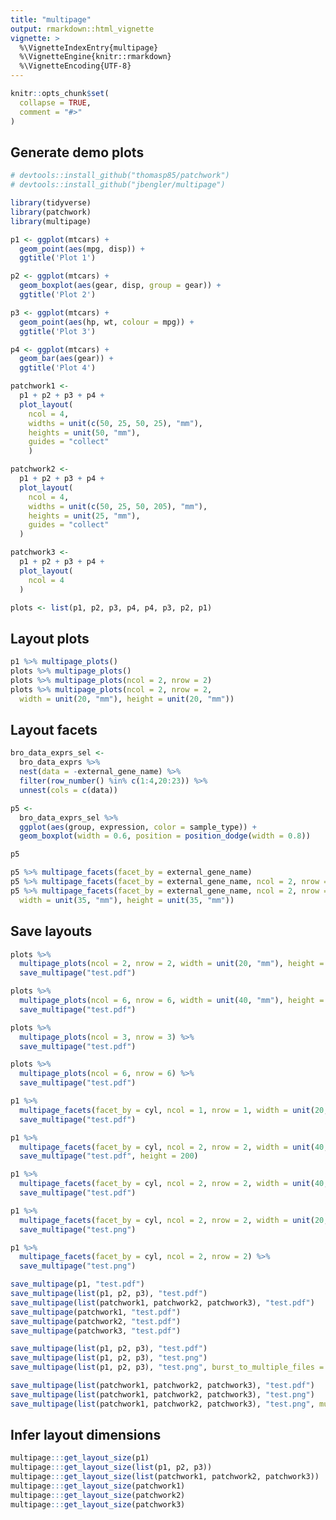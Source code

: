 ```yaml
---
title: "multipage"
output: rmarkdown::html_vignette
vignette: >
  %\VignetteIndexEntry{multipage}
  %\VignetteEngine{knitr::rmarkdown}
  %\VignetteEncoding{UTF-8}
---
```


```r
knitr::opts_chunk$set(
  collapse = TRUE,
  comment = "#>"
)
```

## Generate demo plots

```r
# devtools::install_github("thomasp85/patchwork")
# devtools::install_github("jbengler/multipage")

library(tidyverse)
library(patchwork)
library(multipage)

p1 <- ggplot(mtcars) +
  geom_point(aes(mpg, disp)) +
  ggtitle('Plot 1')

p2 <- ggplot(mtcars) +
  geom_boxplot(aes(gear, disp, group = gear)) +
  ggtitle('Plot 2')

p3 <- ggplot(mtcars) +
  geom_point(aes(hp, wt, colour = mpg)) +
  ggtitle('Plot 3')

p4 <- ggplot(mtcars) +
  geom_bar(aes(gear)) +
  ggtitle('Plot 4')

patchwork1 <-
  p1 + p2 + p3 + p4 +
  plot_layout(
    ncol = 4,
    widths = unit(c(50, 25, 50, 25), "mm"),
    heights = unit(50, "mm"),
    guides = "collect"
    )

patchwork2 <-
  p1 + p2 + p3 + p4 +
  plot_layout(
    ncol = 4,
    widths = unit(c(50, 25, 50, 205), "mm"),
    heights = unit(25, "mm"),
    guides = "collect"
  )

patchwork3 <-
  p1 + p2 + p3 + p4 +
  plot_layout(
    ncol = 4
  )

plots <- list(p1, p2, p3, p4, p4, p3, p2, p1)
```

## Layout plots

```r
p1 %>% multipage_plots()
plots %>% multipage_plots()
plots %>% multipage_plots(ncol = 2, nrow = 2)
plots %>% multipage_plots(ncol = 2, nrow = 2,
  width = unit(20, "mm"), height = unit(20, "mm"))
```

## Layout facets

```r

bro_data_exprs_sel <- 
  bro_data_exprs %>% 
  nest(data = -external_gene_name) %>% 
  filter(row_number() %in% c(1:4,20:23)) %>% 
  unnest(cols = c(data))

p5 <- 
  bro_data_exprs_sel %>% 
  ggplot(aes(group, expression, color = sample_type)) +
  geom_boxplot(width = 0.6, position = position_dodge(width = 0.8))

p5

p5 %>% multipage_facets(facet_by = external_gene_name)
p5 %>% multipage_facets(facet_by = external_gene_name, ncol = 2, nrow = 2)
p5 %>% multipage_facets(facet_by = external_gene_name, ncol = 2, nrow = 2,
  width = unit(35, "mm"), height = unit(35, "mm"))
```

## Save layouts

```r
plots %>%
  multipage_plots(ncol = 2, nrow = 2, width = unit(20, "mm"), height = unit(20, "mm")) %>%
  save_multipage("test.pdf")

plots %>%
  multipage_plots(ncol = 6, nrow = 6, width = unit(40, "mm"), height = unit(40, "mm")) %>%
  save_multipage("test.pdf")

plots %>%
  multipage_plots(ncol = 3, nrow = 3) %>%
  save_multipage("test.pdf")

plots %>%
  multipage_plots(ncol = 6, nrow = 6) %>%
  save_multipage("test.pdf")

p1 %>%
  multipage_facets(facet_by = cyl, ncol = 1, nrow = 1, width = unit(20, "mm"), height = unit(20, "mm")) %>%
  save_multipage("test.pdf")

p1 %>%
  multipage_facets(facet_by = cyl, ncol = 2, nrow = 2, width = unit(40, "mm")) %>%
  save_multipage("test.pdf", height = 200)

p1 %>%
  multipage_facets(facet_by = cyl, ncol = 2, nrow = 2, width = unit(40, "mm")) %>%
  save_multipage("test.pdf")

p1 %>%
  multipage_facets(facet_by = cyl, ncol = 2, nrow = 2, width = unit(20, "mm"), height = unit(20, "mm")) %>%
  save_multipage("test.png")

p1 %>%
  multipage_facets(facet_by = cyl, ncol = 2, nrow = 2) %>%
  save_multipage("test.png")

save_multipage(p1, "test.pdf")
save_multipage(list(p1, p2, p3), "test.pdf")
save_multipage(list(patchwork1, patchwork2, patchwork3), "test.pdf")
save_multipage(patchwork1, "test.pdf")
save_multipage(patchwork2, "test.pdf")
save_multipage(patchwork3, "test.pdf")

save_multipage(list(p1, p2, p3), "test.pdf")
save_multipage(list(p1, p2, p3), "test.png")
save_multipage(list(p1, p2, p3), "test.png", burst_to_multiple_files = TRUE)

save_multipage(list(patchwork1, patchwork2, patchwork3), "test.pdf")
save_multipage(list(patchwork1, patchwork2, patchwork3), "test.png")
save_multipage(list(patchwork1, patchwork2, patchwork3), "test.png", multiple_files = TRUE)

```

## Infer layout dimensions

```r
multipage:::get_layout_size(p1)
multipage:::get_layout_size(list(p1, p2, p3))
multipage:::get_layout_size(list(patchwork1, patchwork2, patchwork3))
multipage:::get_layout_size(patchwork1)
multipage:::get_layout_size(patchwork2)
multipage:::get_layout_size(patchwork3)

```
